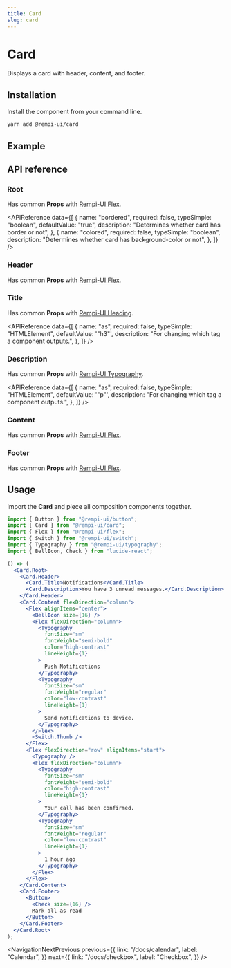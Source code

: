 ```yaml
---
title: Card
slug: card
---
```


# Card

Displays a card with header, content, and footer.

## Installation

Install the component from your command line.

```bash
yarn add @rempi-ui/card
```

## Example

<PreviewComponent name="card" />

## API reference

### Root

Has common <strong>Props</strong> with [Rempi-UI Flex](/docs/flex).

<APIReference
  data={[
    {
      name: "bordered",
      required: false,
      typeSimple: "boolean",
      defaultValue: "true",
      description: "Determines whether card has border or not",
    },
    {
      name: "colored",
      required: false,
      typeSimple: "boolean",
      description: "Determines whether card has background-color or not",
    },
  ]}
/>

### Header

Has common <strong>Props</strong> with [Rempi-UI Flex](/docs/flex).

### Title

Has common <strong>Props</strong> with [Rempi-UI Heading](/docs/heading).

<APIReference
  data={[
    {
      name: "as",
      required: false,
      typeSimple: "HTMLElement",
      defaultValue: '"h3"',
      description: "For changing which tag a component outputs.",
    },
  ]}
/>

### Description

Has common <strong>Props</strong> with [Rempi-UI Typography](/docs/typography).

<APIReference
  data={[
    {
      name: "as",
      required: false,
      typeSimple: "HTMLElement",
      defaultValue: '"p"',
      description: "For changing which tag a component outputs.",
    },
  ]}
/>

### Content

Has common <strong>Props</strong> with [Rempi-UI Flex](/docs/flex).

### Footer

Has common <strong>Props</strong> with [Rempi-UI Flex](/docs/flex).

## Usage

Import the <strong>Card</strong> and piece all composition components together.

```jsx
import { Button } from "@rempi-ui/button";
import { Card } from "@rempi-ui/card";
import { Flex } from "@rempi-ui/flex";
import { Switch } from "@rempi-ui/switch";
import { Typography } from "@rempi-ui/typography";
import { BellIcon, Check } from "lucide-react";

() => (
  <Card.Root>
    <Card.Header>
      <Card.Title>Notifications</Card.Title>
      <Card.Description>You have 3 unread messages.</Card.Description>
    </Card.Header>
    <Card.Content flexDirection="column">
      <Flex alignItems="center">
        <BellIcon size={16} />
        <Flex flexDirection="column">
          <Typography
            fontSize="sm"
            fontWeight="semi-bold"
            color="high-contrast"
            lineHeight={1}
          >
            Push Notifications
          </Typography>
          <Typography
            fontSize="sm"
            fontWeight="regular"
            color="low-contrast"
            lineHeight={1}
          >
            Send notifications to device.
          </Typography>
        </Flex>
        <Switch.Thumb />
      </Flex>
      <Flex flexDirection="row" alignItems="start">
        <Typography />
        <Flex flexDirection="column">
          <Typography
            fontSize="sm"
            fontWeight="semi-bold"
            color="high-contrast"
            lineHeight={1}
          >
            Your call has been confirmed.
          </Typography>
          <Typography
            fontSize="sm"
            fontWeight="regular"
            color="low-contrast"
            lineHeight={1}
          >
            1 hour ago
          </Typography>
        </Flex>
      </Flex>
    </Card.Content>
    <Card.Footer>
      <Button>
        <Check size={16} />
        Mark all as read
      </Button>
    </Card.Footer>
  </Card.Root>
);
```

<NavigationNextPrevious
  previous={{
    link: "/docs/calendar",
    label: "Calendar",
  }}
  next={{
    link: "/docs/checkbox",
    label: "Checkbox",
  }}
/>
